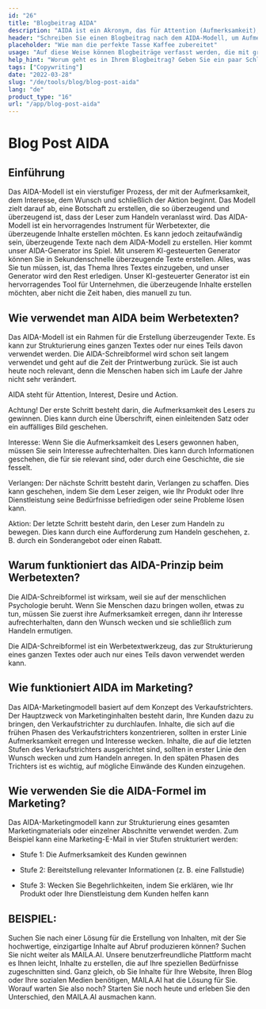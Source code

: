 ```yaml
---
id: "26"
title: "Blogbeitrag AIDA"
description: "AIDA ist ein Akronym, das für Attention (Aufmerksamkeit), Interest (Interesse), Desire (Verlangen) und Action (Handlung) steht. Es ist ein Modell, das häufig im Marketing und in der Werbung verwendet wird, um wirksame und wirkungsvolle Texte zu verfassen. Das AIDA-Modell kann verwendet werden, um Blogbeiträge zu verfassen, die die Aufmerksamkeit der Leserinnen und Leser eher auf sich ziehen und sie zum Handeln anregen."
header: "Schreiben Sie einen Blogbeitrag nach dem AIDA-Modell, um Aufmerksamkeit zu erregen und zum Handeln anzuregen."
placeholder: "Wie man die perfekte Tasse Kaffee zubereitet"
usage: "Auf diese Weise können Blogbeiträge verfasst werden, die mit größerer Wahrscheinlichkeit Aufmerksamkeit erregen und die Leser zum Handeln anregen."
help_hint: "Worum geht es in Ihrem Blogbeitrag? Geben Sie ein paar Schlüsselwörter ein und wir erstellen einen Blogbeitrag nach dem AIDA-Modell."
tags: ["Copywriting"]
date: "2022-03-28"
slug: "/de/tools/blog/blog-post-aida"
lang: "de"
product_type: "16"
url: "/app/blog-post-aida"
---
```


# Blog Post AIDA

## Einführung

Das AIDA-Modell ist ein vierstufiger Prozess, der mit der Aufmerksamkeit, dem Interesse, dem Wunsch und schließlich der Aktion beginnt. Das Modell zielt darauf ab, eine Botschaft zu erstellen, die so überzeugend und überzeugend ist, dass der Leser zum Handeln veranlasst wird. Das AIDA-Modell ist ein hervorragendes Instrument für Werbetexter, die überzeugende Inhalte erstellen möchten. Es kann jedoch zeitaufwändig sein, überzeugende Texte nach dem AIDA-Modell zu erstellen. Hier kommt unser AIDA-Generator ins Spiel. Mit unserem KI-gesteuerten Generator können Sie in Sekundenschnelle überzeugende Texte erstellen. Alles, was Sie tun müssen, ist, das Thema Ihres Textes einzugeben, und unser Generator wird den Rest erledigen. Unser KI-gesteuerter Generator ist ein hervorragendes Tool für Unternehmen, die überzeugende Inhalte erstellen möchten, aber nicht die Zeit haben, dies manuell zu tun.

## Wie verwendet man AIDA beim Werbetexten?

Das AIDA-Modell ist ein Rahmen für die Erstellung überzeugender Texte. Es kann zur Strukturierung eines ganzen Textes oder nur eines Teils davon verwendet werden. Die AIDA-Schreibformel wird schon seit langem verwendet und geht auf die Zeit der Printwerbung zurück. Sie ist auch heute noch relevant, denn die Menschen haben sich im Laufe der Jahre nicht sehr verändert.

AIDA steht für Attention, Interest, Desire und Action.

Achtung! Der erste Schritt besteht darin, die Aufmerksamkeit des Lesers zu gewinnen. Dies kann durch eine Überschrift, einen einleitenden Satz oder ein auffälliges Bild geschehen.

Interesse: Wenn Sie die Aufmerksamkeit des Lesers gewonnen haben, müssen Sie sein Interesse aufrechterhalten. Dies kann durch Informationen geschehen, die für sie relevant sind, oder durch eine Geschichte, die sie fesselt.

Verlangen: Der nächste Schritt besteht darin, Verlangen zu schaffen. Dies kann geschehen, indem Sie dem Leser zeigen, wie Ihr Produkt oder Ihre Dienstleistung seine Bedürfnisse befriedigen oder seine Probleme lösen kann.

Aktion: Der letzte Schritt besteht darin, den Leser zum Handeln zu bewegen. Dies kann durch eine Aufforderung zum Handeln geschehen, z. B. durch ein Sonderangebot oder einen Rabatt.

## Warum funktioniert das AIDA-Prinzip beim Werbetexten?

Die AIDA-Schreibformel ist wirksam, weil sie auf der menschlichen Psychologie beruht. Wenn Sie Menschen dazu bringen wollen, etwas zu tun, müssen Sie zuerst ihre Aufmerksamkeit erregen, dann ihr Interesse aufrechterhalten, dann den Wunsch wecken und sie schließlich zum Handeln ermutigen.

Die AIDA-Schreibformel ist ein Werbetextwerkzeug, das zur Strukturierung eines ganzen Textes oder auch nur eines Teils davon verwendet werden kann.

## Wie funktioniert AIDA im Marketing?

Das AIDA-Marketingmodell basiert auf dem Konzept des Verkaufstrichters. Der Hauptzweck von Marketinginhalten besteht darin, Ihre Kunden dazu zu bringen, den Verkaufstrichter zu durchlaufen. Inhalte, die sich auf die frühen Phasen des Verkaufstrichters konzentrieren, sollten in erster Linie Aufmerksamkeit erregen und Interesse wecken. Inhalte, die auf die letzten Stufen des Verkaufstrichters ausgerichtet sind, sollten in erster Linie den Wunsch wecken und zum Handeln anregen. In den späten Phasen des Trichters ist es wichtig, auf mögliche Einwände des Kunden einzugehen.

## Wie verwenden Sie die AIDA-Formel im Marketing?

Das AIDA-Marketingmodell kann zur Strukturierung eines gesamten Marketingmaterials oder einzelner Abschnitte verwendet werden. Zum Beispiel kann eine Marketing-E-Mail in vier Stufen strukturiert werden:

- Stufe 1: Die Aufmerksamkeit des Kunden gewinnen

- Stufe 2: Bereitstellung relevanter Informationen (z. B. eine Fallstudie)

- Stufe 3: Wecken Sie Begehrlichkeiten, indem Sie erklären, wie Ihr Produkt oder Ihre Dienstleistung dem Kunden helfen kann

## BEISPIEL:

Suchen Sie nach einer Lösung für die Erstellung von Inhalten, mit der Sie hochwertige, einzigartige Inhalte auf Abruf produzieren können? Suchen Sie nicht weiter als MAILA.AI. Unsere benutzerfreundliche Plattform macht es Ihnen leicht, Inhalte zu erstellen, die auf Ihre speziellen Bedürfnisse zugeschnitten sind. Ganz gleich, ob Sie Inhalte für Ihre Website, Ihren Blog oder Ihre sozialen Medien benötigen, MAILA.AI hat die Lösung für Sie. Worauf warten Sie also noch? Starten Sie noch heute und erleben Sie den Unterschied, den MAILA.AI ausmachen kann.
